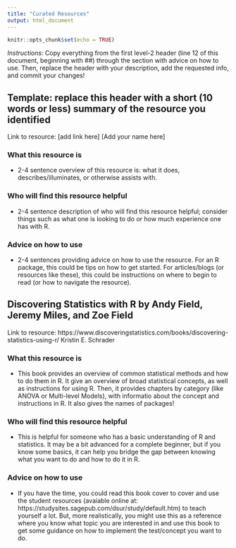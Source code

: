 ```yaml
---
title: "Curated Resources"
output: html_document
---
```


```r
knitr::opts_chunk$set(echo = TRUE)
```

*Instructions*: Copy everything from the first level-2 header (line 12 of this document, beginning with ##) through the 
section with advice on how to use. Then, replace the header with your description, add the requested info, and commit your changes!

## Template: replace this header with a short (10 words or less) summary of the resource you identified

Link to resource: [add link here]
[Add your name here]

### What this resource is

- 2-4 sentence overview of this resource is: what it does, describes/illuminates, or otherwise assists with.

### Who will find this resource helpful

- 2-4 sentence description of who will find this resource helpful; consider things such as what one is looking to do or how much experience one has with R.

### Advice on how to use

- 2-4 sentences providing advice on how to use the resource. For an R package, this could be tips on how to get started. For articles/blogs (or resources like these), this could be instructions on where to begin to read (or how to navigate the resource).

## Discovering Statistics with R by Andy Field, Jeremy Miles, and Zoe Field

Link to resource: https://www.discoveringstatistics.com/books/discovering-statistics-using-r/
Kristin E. Schrader

### What this resource is

- This book provides an overview of common statistical methods and how to do them in R. It give an overview of broad statistical concepts, as well as instructions for using R. Then, it provides chapters by category (like ANOVA or Multi-level Models), with informatio about the concept and instructions in R. It also gives the names of packages!

### Who will find this resource helpful

- This is helpful for someone who has a basic understanding of R and statistics. It may be a bit advanced for a complete beginner, but if you know some basics, it can help you bridge the gap between knowing what you want to do and how to do it in R. 

### Advice on how to use

- If you have the time, you could read this book cover to cover and use the student resources (avaiable online at: https://studysites.sagepub.com/dsur/study/default.htm) to teach yourself a lot. But, more realistically, you might use this as a reference where you know what topic you are interested in and use this book to get some guidance on how to implement the test/concept you want to do. 
